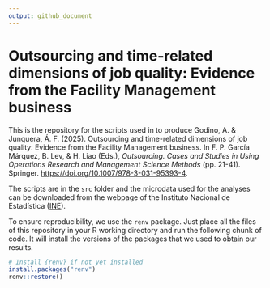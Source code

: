 ```yaml
---
output: github_document
---
```


# Outsourcing and time-related dimensions of job quality: Evidence from the Facility Management business

This is the repository for the scripts used in to produce Godino, A. & Junquera, Á. F. (2025). Outsourcing and time-related dimensions of job quality: Evidence from the Facility Management business. In F. P. García Márquez, B. Lev, & H. Liao (Eds.), *Outsourcing. Cases and Studies in Using Operations Research and Management Science Methods* (pp. 21-41). Springer. <https://doi.org/10.1007/978-3-031-95393-4>.

The scripts are in the `src` folder and the microdata used for the analyses can be downloaded from the webpage of the Instituto Nacional de Estadística ([INE](https://www.ine.es/prodyser/microdatos.htm)).

To ensure reproducibility, we use the `renv` package. Just place all the files of this repository in your R working directory and run the following chunk of code. It will install the versions of the packages that we used to obtain our results.

```r
# Install {renv} if not yet installed
install.packages("renv")
renv::restore()
```
